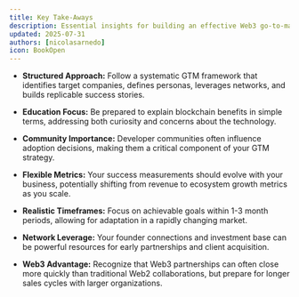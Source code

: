 ```yaml
---
title: Key Take-Aways
description: Essential insights for building an effective Web3 go-to-market strategy
updated: 2025-07-31
authors: [nicolasarnedo]
icon: BookOpen
---
```


- **Structured Approach:** Follow a systematic GTM framework that identifies target companies, defines personas, leverages networks, and builds replicable success stories.

- **Education Focus:** Be prepared to explain blockchain benefits in simple terms, addressing both curiosity and concerns about the technology.

- **Community Importance:** Developer communities often influence adoption decisions, making them a critical component of your GTM strategy.

- **Flexible Metrics:** Your success measurements should evolve with your business, potentially shifting from revenue to ecosystem growth metrics as you scale.

- **Realistic Timeframes:** Focus on achievable goals within 1-3 month periods, allowing for adaptation in a rapidly changing market.

- **Network Leverage:** Your founder connections and investment base can be powerful resources for early partnerships and client acquisition.

- **Web3 Advantage:** Recognize that Web3 partnerships can often close more quickly than traditional Web2 collaborations, but prepare for longer sales cycles with larger organizations.
